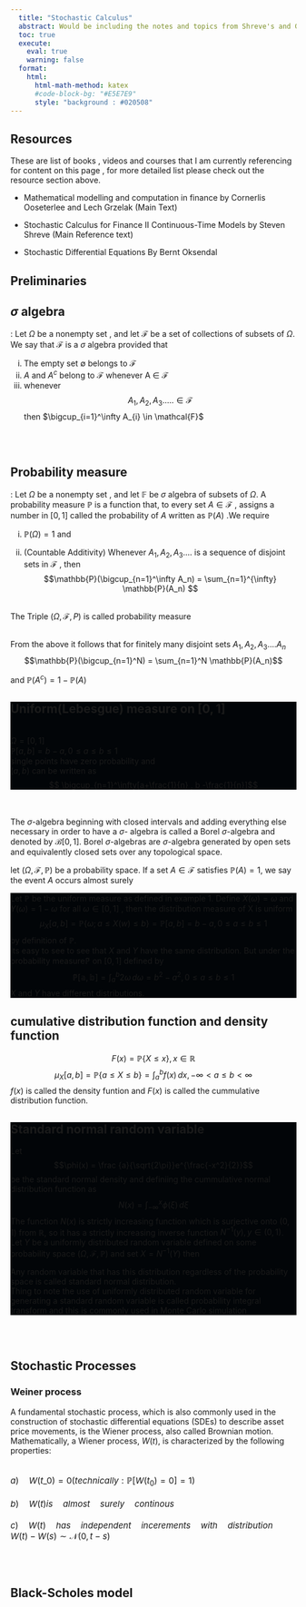 ```yaml
---
  title: "Stochastic Calculus"
  abstract: Would be including the notes and topics from Shreve's and Grezelak's book as well topics that would fall into this category.Including code implementation in python based of the book.<br/><br/>DISCLAIMER THERE IS AT TIMES LOT OF HAND WAVING ,THIS IS NOT AS MATHEMATICALLY RIGOROUS AS YOU WOULD EXPECT LIKE IN A PURE MATH TEXTBOOK.
  toc: true
  execute: 
    eval: true
    warning: false
  format:
    html:
      html-math-method: katex
      #code-block-bg: "#E5E7E9"  
      style: "background : #020508"
---
```


## Resources

These are list of books , videos and courses that I am currently referencing for content on this page , for more detailed list please check out the resource section above.

-   Mathematical modelling and computation in finance by Cornerlis Ooseterlee and Lech Grzelak (Main Text)

-   Stochastic CalcuIus for Finance II Continuous-Time Models by Steven Shreve (Main Reference text)

-   Stochastic Differential Equations By Bernt Oksendal

## Preliminaries

::: {#def-sigma}
## $\sigma$ algebra

: Let $\Omega$ be a nonempty set , and let $\mathcal{F}$ be a set of collections of subsets of $\Omega$. We say that $\mathcal{F}$ is a $\sigma$ algebra provided that

i)  The empty set $\emptyset$ belongs to $\mathcal{F}$
ii) $A$ and $A^{c}$ belong to $\mathcal{F}$ whenever A $\in$ $\mathcal{F}$
iii) whenever $$A_1 ,A_2 ,A_3 ..... \in \mathcal{F}$$ then $\bigcup_{i=1}^\infty A_{i} \in \mathcal{F}$
:::

<br/> <br/>

::: {#def-ProbMeasure}
## Probability measure

: Let $\Omega$ be a nonempty set , and let $\mathbb{F}$ be $\sigma$ algebra of subsets of $\Omega$. A probability measure $\mathbb{P}$ is a function that, to every set $A \in \mathcal{F}$ , assigns a number in $[0,1]$ called the probability of $A$ written as $\mathbb{P}(A)$ .We require

i)  $\mathbb{P}(\Omega) = 1$ and

ii) (Countable Additivity) Whenever $A_1,A_2,A_3....$ is a sequence of disjoint sets in $\mathcal{F}$ , then $$\mathbb{P}(\bigcup_{n=1}^\infty A_n) = \sum_{n=1}^{\infty} \mathbb{P}(A_n) $$

<br/> The Triple $(\Omega, \mathcal{F},\mathbb{}P)$ is called probability measure
:::

<br/> From the above it follows that for finitely many disjoint sets $A_1, A_2,A_3....A_n$ $$\mathbb{P}(\bigcup_{n=1}^N) = \sum_{n=1}^N \mathbb{P}(A_n)$$

and $\mathbb{P}(A^c) = 1 - \mathbb{P}(A)$

::: {#exm-1.1 style="background: #020508"}
## Uniform(Lebesgue) measure on $[0,1]$

<br/> $\Omega = [0,1]$<br/> $\mathbb{P}[a,b] = b-a ,0 \leq a \leq b \leq1$ <br/> single points have zero probability and <br/> $(a,b)$ can be written as $$ \bigcup_{n=1}^\infty[a+\frac{1}{n} , b -\frac{1}{n}]$$
:::

<br/> <br/> The $\sigma$-algebra beginning with closed intervals and adding everything else necessary in order to have a $\sigma$- algebra is called a Borel $\sigma$-algebra and denoted by $\mathcal{B}[0,1]$. Borel $\sigma$-algebras are $\sigma$-algebra generated by open sets and equivalently closed sets over any topological space.

::: {#def-almostsurely}
let $(\Omega,\mathcal{F},\mathbb{P})$ be a probability space. If a set $A \in \mathcal{F}$ satisfies $\mathbb{P}(A) = 1$, we say the event $A$ occurs almost surely
:::

::: {#exm-1.2 style="background: #020508"}
Let $\mathbb{P}$ be the uniform measure as defined in example 1. Define $X(\omega) = \omega$ and $Y(\omega) = 1 - \omega$ for all $\omega \in [0,1]$ , then the distribution measure of X is uniform $$\mu_{X}[a,b] = \mathbb{P}\{\omega;a\leq X(w)\leq b\} = \mathbb{P}[a,b] = b-a, 0\leq a \leq b \leq 1$$ by definition of $\mathbb{P}$. <br/> Its easy to see to see that $X$ and $Y$ have the same distribution. But under the probability measure$\mathbb{\widetilde{P}}$ on $[0,1]$ defined by $$\mathbb{\widetilde{P}[a,b]} = \int_a^b 2\omega \, d\omega = b^2-a^2  , 0 \leq a\leq b \leq1 $$ $X$ and $Y$ have different distributions.
:::

::: {#def-CDF}
## cumulative distribution function and density function

$$ F(x) = \mathbb{P}\{X \leq x\} , x \in \mathbb{R}$$ $$\mu_X[a,b] = \mathbb{P}\{a \leq X \leq b \} = \int_a^b f(x) \, dx , -\infty < a \leq b < \infty$$ $f(x)$ is called the density funtion and $F(x)$ is called the cummulative distribution function.
:::

::: {#exm-1.3 style="background: #020508"}
## Standard normal random variable

Let $$\phi(x)  = \frac {a}{\sqrt{2\pi}}e^{\frac{-x^2}{2}}$$ be the standard normal density and definiing the cummulative normal distribution function as $$N(x) = \int_{-\infty}^x \phi(\xi)\,d\xi$$ The function $N(x)$ is strictly increasing function which is surjective onto $(0,1)$ from $\mathbb{R}$, so it has a strictly increasing inverse function $N^{-1}(y),y \in (0,1)$. Let $Y$ be a uniformly distributed random variable defined on some probability space $(\Omega,\mathcal{F},\mathbb{P})$ and set $X = N^{-1}(Y)$ then

```{=tex}
\begin{align*}

\mu_X[a,b] &= \mathbb{P}\{\omega \in \Omega ; a \leq X(\omega) \leq b\} \\

          &= \mathbb{P}\{\omega \in \Omega ; a \leq N^{-1}(Y(\omega)) \leq b\}\\
            
          &= \mathbb{P}\{\omega \in \Omega ; N(a) \leq Y(\omega) \leq N(b) \} \\
        
          &= N(b) - N(a) \\
          &= \int_a^b \phi(x) \, dx

\end{align*}
```
Any random variable that has this distribution regardless of the probability space is called standard normal distribution.<br/> Thing to note the use of uniformly distributed random variable for generating a standard random variable is called probability integral transform and this is commonly used in Monte Carlo simulation
:::

<br/><br/>

## Stochastic Processes

::: {#def}
### Weiner process

A fundamental stochastic process, which is also commonly used in the construction of stochastic differential equations (SDEs) to describe asset price movements, is the Wiener process, also called Brownian motion. Mathematically, a Wiener process, $W(t)$, is characterized by the following properties:


<p style="font-size:15px">
<br>$a)\quad W(t\_{0}) = 0 (technically:\mathbb{P}[W(t_0)=0] =1)$</br>
<br>$b)\quad W(t) is\quad almost \quad surely \quad continous$</br>
<br>$c)\quad W(t) \quad has \quad independent \quad incerements \quad with \quad distribution\quad W(t)- W(s) \sim \mathcal{N}(0,t-s)$</br>
</p>

:::

<br/><br/>

## Black-Scholes model
